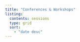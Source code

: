 ```yaml
---
title: "Conferences & Workshops"
listing:
  contents: sessions
  type: grid
  sort:
    - "date desc"
---
```

